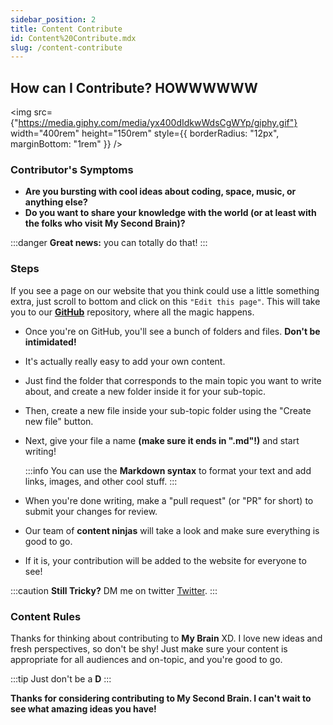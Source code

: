 ```yaml
---
sidebar_position: 2
title: Content Contribute
id: Content%20Contribute.mdx
slug: /content-contribute
---
```



## How can I Contribute? HOWWWWWW

<img
  src={"https://media.giphy.com/media/yx400dIdkwWdsCgWYp/giphy.gif"}
  width="400rem"
  height="150rem"
  style={{ borderRadius: "12px", marginBottom: "1rem" }}
/>

### Contributor's Symptoms

- **Are you bursting with cool ideas about coding, space, music, or anything else?**
- **Do you want to share your knowledge with the world (or at least with the folks who visit My Second Brain)?**

:::danger
**Great news:** you can totally do that!
:::

### Steps

If you see a page on our website that you think could use a little something extra, just scroll to bottom and click on this
`"Edit this page"`. This will take you to our [**GitHub**](https://github.com/Daim-Nickel-Penny/brain/)
repository, where all the magic happens.

- Once you're on GitHub, you'll see a bunch of folders and files. **Don't be intimidated!**
- It's actually really easy to add your own content.
- Just find the folder that corresponds to the main topic you want to write about, and create a new folder inside it for your sub-topic.
- Then, create a new file inside your sub-topic folder using the "Create new file" button.
- Next, give your file a name **(make sure it ends in ".md"!)** and start writing!

  :::info
  You can use the **Markdown syntax** to format your text and add links, images, and other cool stuff.
  :::

- When you're done writing, make a "pull request" (or "PR" for short) to submit your changes for review.
- Our team of **content ninjas** will take a look and make sure everything is good to go.
- If it is, your contribution will be added to the website for everyone to see!

:::caution
**Still Tricky?** DM me on twitter [Twitter](https://twitter.com/i_am_daim).
:::

### Content Rules

Thanks for thinking about contributing to **My Brain** XD.
I love new ideas and fresh perspectives, so don't be shy!
Just make sure your content is appropriate for all audiences and on-topic, and you're good to go.

:::tip
Just don't be a **D**
:::

**Thanks for considering contributing to My Second Brain. I can't wait to see what amazing ideas you have!**
